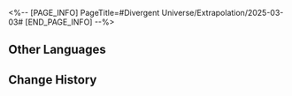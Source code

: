 <%-- [PAGE_INFO]
PageTitle=#Divergent Universe/Extrapolation/2025-03-03#
[END_PAGE_INFO] --%>
{{Event
|name              = Cyclical Extrapolation: Forbidden Maze
|image             = Event Cyclical Extrapolation Forbidden Maze.png
|type              = Cyclical Extrapolation
|time_known        = yes
|time_start        = 2025-03-03 04:00:00
|time_end          = 2025-03-10 03:59:59
}}

{{Cyclical Extrapolation
|curios     = Genius' Confusion
|equations  = Theater Puppet Maker;; Drunk Supervisor;; Sophist of Gods
|trailblaze = 
|rewards    = Relic Remains*30; Lost Crystal*3
|boss_1_1   = Silvermane Lieutenant; Frigid Prowler; Aurumaton Gatekeeper; Howling Casket; Furiae Praetor
|boss_1_2   = Automaton Grizzly (Bug); Frigid Prowler (Bug); Disciples of Sanctus Medicus: Shape Shifter (Bug); Aurumaton Gatekeeper (Bug); Senior Staff: Team Leader (Bug); Dreamjolt Troupe's Beyond Overcooked (Bug); Dreamjolt Troupe's Sweet Gorilla (Bug); "Past Confined and Caged" (Bug); Memory Zone Meme "Shell of Faded Rage" (Bug); Howling Casket (Bug); Furiae Praetor (Bug)
|boss_2_1   = Frigid Prowler (Bug); Aurumaton Gatekeeper (Bug); Memory Zone Meme "Shell of Faded Rage" (Bug); Howling Casket (Bug); Furiae Praetor (Bug)
|boss_2_2   = Svarog (Complete); Abundant Ebon Deer (Complete); Swarm: True Sting (Complete); Argenti (Complete)
|boss_3     = Savage God, Mad King, Incarnation of Strife (Complete)
|rules      = You will not obtain Equations after achieving victory in Boss Domains; Obtain this week's Preset Constructs upon entering the First Plane
}}

==Other Languages==
{{Other Languages
|en   = Cyclical Extrapolation: Forbidden Maze
|zhs  = 周期演算：迷途禁绝
|zht  = 週期演算：迷途禁絕
|ja   = 周期演算：迷走厳禁
|ko   = 주기 연산: 금지된 미로
|es   = Cálculo periódico: Laberinto prohibido
|fr   = Calcul cyclique&nbsp;: Labyrinthe interdit
|ru   = Цикличное вычисление: Запретный лабиринт
|th   = การคำนวณแบบรอบ: ยุติการหลงทาง
|vi   = Ngoại Suy Chu Kỳ: Đi Đường Cấm
|de   = Zyklische Berechnung: Verbotener Irrweg
|id   = Kalkulasi Siklus: Penyimpangan Terlarang
|pt   = Extrapolação Cíclica: Labirinto Proibido
}}

==Change History==
{{Change History|3.1}}